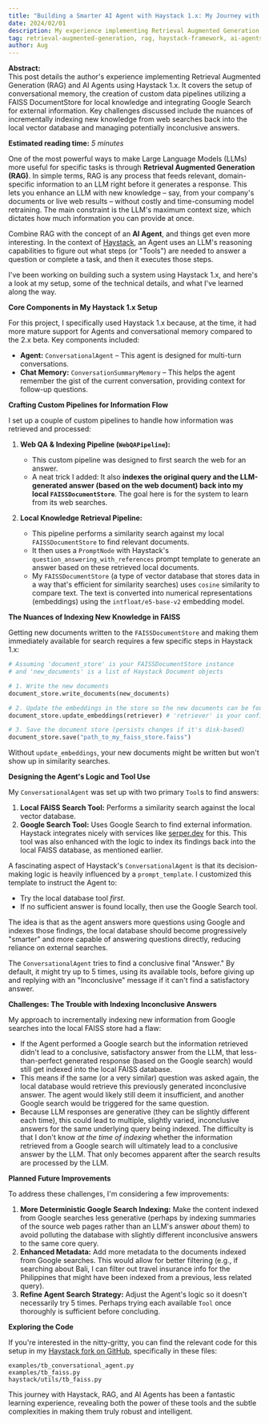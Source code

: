 ```yaml
---
title: "Building a Smarter AI Agent with Haystack 1.x: My Journey with RAG and Custom Pipelines"
date: 2024/02/01
description: My experience implementing Retrieval Augmented Generation (RAG) and AI Agents with Haystack 1.x. I cover conversational memory, creating custom data pipelines using FAISS DocumentStore, integrating Google Search, and the challenges of incrementally indexing new knowledge.
tag: retrieval-augmented-generation, rag, haystack-framework, ai-agents, faiss, vector-database, google-search-integration, llm, nlp, custom-pipelines, data-indexing, conversational-ai
author: Aug
---
```



**Abstract:**  
This post details the author's experience implementing Retrieval Augmented Generation (RAG) and AI Agents using Haystack 1.x. It covers the setup of conversational memory, the creation of custom data pipelines utilizing a FAISS DocumentStore for local knowledge and integrating Google Search for external information. Key challenges discussed include the nuances of incrementally indexing new knowledge from web searches back into the local vector database and managing potentially inconclusive answers.

**Estimated reading time:** _5 minutes_

One of the most powerful ways to make Large Language Models (LLMs) more useful for specific tasks is through **Retrieval Augmented Generation (RAG)**. In simple terms, RAG is any process that feeds relevant, domain-specific information to an LLM right before it generates a response. This lets you enhance an LLM with new knowledge – say, from your company's documents or live web results – without costly and time-consuming model retraining. The main constraint is the LLM's maximum context size, which dictates how much information you can provide at once.

Combine RAG with the concept of an **AI Agent**, and things get even more interesting. In the context of [Haystack](https://github.com/deepset-ai/haystack), an Agent uses an LLM's reasoning capabilities to figure out what steps (or "Tools") are needed to answer a question or complete a task, and then it executes those steps.

I've been working on building such a system using Haystack 1.x, and here's a look at my setup, some of the technical details, and what I've learned along the way.

**Core Components in My Haystack 1.x Setup**

For this project, I specifically used Haystack 1.x because, at the time, it had more mature support for Agents and conversational memory compared to the 2.x beta. Key components included:

- **Agent:** `ConversationalAgent` – This agent is designed for multi-turn conversations.
- **Chat Memory:** `ConversationSummaryMemory` – This helps the agent remember the gist of the current conversation, providing context for follow-up questions.

**Crafting Custom Pipelines for Information Flow**

I set up a couple of custom pipelines to handle how information was retrieved and processed:

1.  **Web QA & Indexing Pipeline (`WebQAPipeline`):**

    - This custom pipeline was designed to first search the web for an answer.
    - A neat trick I added: It also **indexes the original query and the LLM-generated answer (based on the web document) back into my local `FAISSDocumentStore`**. The goal here is for the system to learn from its web searches.

2.  **Local Knowledge Retrieval Pipeline:**
    - This pipeline performs a similarity search against my local `FAISSDocumentStore` to find relevant documents.
    - It then uses a `PromptNode` with Haystack's `question_answering_with_references` prompt template to generate an answer based on these retrieved local documents.
    - My `FAISSDocumentStore` (a type of vector database that stores data in a way that's efficient for similarity searches) uses `cosine` similarity to compare text. The text is converted into numerical representations (embeddings) using the `intfloat/e5-base-v2` embedding model.

**The Nuances of Indexing New Knowledge in FAISS**

Getting new documents written to the `FAISSDocumentStore` and making them immediately available for search requires a few specific steps in Haystack 1.x:

```python
# Assuming 'document_store' is your FAISSDocumentStore instance
# and 'new_documents' is a list of Haystack Document objects

# 1. Write the new documents
document_store.write_documents(new_documents)

# 2. Update the embeddings in the store so the new documents can be found
document_store.update_embeddings(retriever) # 'retriever' is your configured embedding retriever

# 3. Save the document store (persists changes if it's disk-based)
document_store.save("path_to_my_faiss_store.faiss")
```

Without `update_embeddings`, your new documents might be written but won't show up in similarity searches.

**Designing the Agent's Logic and Tool Use**

My `ConversationalAgent` was set up with two primary `Tool`s to find answers:

1.  **Local FAISS Search Tool:** Performs a similarity search against the local vector database.
2.  **Google Search Tool:** Uses Google Search to find external information. Haystack integrates nicely with services like [serper.dev](https://serper.dev) for this. This tool was also enhanced with the logic to index its findings back into the local FAISS database, as mentioned earlier.

A fascinating aspect of Haystack's `ConversationalAgent` is that its decision-making logic is heavily influenced by a `prompt_template`. I customized this template to instruct the Agent to:

- Try the local database tool _first_.
- If no sufficient answer is found locally, then use the Google Search tool.

The idea is that as the agent answers more questions using Google and indexes those findings, the local database should become progressively "smarter" and more capable of answering questions directly, reducing reliance on external searches.

The `ConversationalAgent` tries to find a conclusive final "Answer." By default, it might try up to 5 times, using its available tools, before giving up and replying with an "Inconclusive" message if it can't find a satisfactory answer.

**Challenges: The Trouble with Indexing Inconclusive Answers**

My approach to incrementally indexing new information from Google searches into the local FAISS store had a flaw:

- If the Agent performed a Google search but the information retrieved didn't lead to a conclusive, satisfactory answer from the LLM, that less-than-perfect generated response (based on the Google search) would still get indexed into the local FAISS database.
- This means if the same (or a very similar) question was asked again, the local database would retrieve this previously generated inconclusive answer. The agent would likely still deem it insufficient, and another Google search would be triggered for the same question.
- Because LLM responses are generative (they can be slightly different each time), this could lead to multiple, slightly varied, inconclusive answers for the same underlying query being indexed.
  The difficulty is that I don't know _at the time of indexing_ whether the information retrieved from a Google search will ultimately lead to a conclusive answer by the LLM. That only becomes apparent after the search results are processed by the LLM.

**Planned Future Improvements**

To address these challenges, I'm considering a few improvements:

1.  **More Deterministic Google Search Indexing:** Make the content indexed from Google searches less generative (perhaps by indexing summaries of the source web pages rather than an LLM's answer _about_ them) to avoid polluting the database with slightly different inconclusive answers to the same core query.
2.  **Enhanced Metadata:** Add more metadata to the documents indexed from Google searches. This would allow for better filtering (e.g., if searching about Bali, I can filter out travel insurance info for the Philippines that might have been indexed from a previous, less related query).
3.  **Refine Agent Search Strategy:** Adjust the Agent's logic so it doesn't necessarily try 5 times. Perhaps trying each available `Tool` once thoroughly is sufficient before concluding.

**Exploring the Code**

If you're interested in the nitty-gritty, you can find the relevant code for this setup in my [Haystack fork on GitHub](https://github.com/augchan42/haystack), specifically in these files:

```
examples/tb_conversational_agent.py
examples/tb_faiss.py
haystack/utils/tb_faiss.py
```

This journey with Haystack, RAG, and AI Agents has been a fantastic learning experience, revealing both the power of these tools and the subtle complexities in making them truly robust and intelligent.
